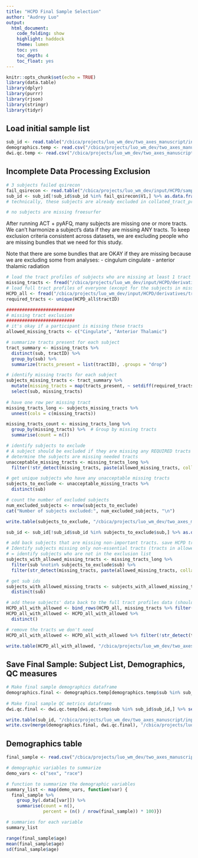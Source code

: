 ```yaml
---
title: "HCPD Final Sample Selection"
author: "Audrey Luo"
output:
  html_document:
    code_folding: show
    highlight: haddock
    theme: lumen
    toc: yes
    toc_depth: 4
    toc_float: yes
---
```


```r
knitr::opts_chunk$set(echo = TRUE)
library(data.table)
library(dplyr)
library(purrr)
library(rjson)
library(stringr)
library(tidyr)
```


## Load initial sample list
```r
sub_id <- read.table("/cbica/projects/luo_wm_dev/two_axes_manuscript/input/HCPD/subject_list/HCPD_subject_list_babs.txt", header = T)
demographics.temp <- read.csv("/cbica/projects/luo_wm_dev/two_axes_manuscript/input/HCPD/sample_selection_files/HCPD_WMDev_TempSampleDemographics_N572_age8to22.csv")
dwi.qc.temp <- read.csv("/cbica/projects/luo_wm_dev/two_axes_manuscript/input/HCPD/sample_selection_files/HCPD_WMDev_TempSampleQCMetrics_N572_age8to22.csv")
```

## Incomplete Data Processing Exclusion
```r
# 3 subjects failed qsirecon
fail_qsirecon <- read.table("/cbica/projects/luo_wm_dev/input/HCPD/sample_selection_files/failed_qsirecon.txt", sep = ",")
sub_id <- sub_id[!sub_id$sub_id %in% fail_qsirecon$V1,] %>% as.data.frame() %>% setNames("sub_id") #remove 3 participants from the sample of 572 due to failure to complete qsirecon, final N = 569
# technically, these subjects are already excluded in collated_tract_profiles_nocovbat_tmp.tsv below. But just wanted to look at who failed babs

# no subjects are missing freesurfer
```

After running ACT + pyAFQ, many subjects are missing one or more tracts. We can't harmonize a subject's data if they are missing ANY tracts. To keep exclusion criteria consistent across datasets, we are excluding people who are missing bundles that we need for this study.

Note that there are some bundles that are OKAY if they are missing because we are excluding some from analyses:
- cingulum cingulate
- anterior thalamic radiation
```r
# load the tract profiles of subjects who are missing at least 1 tract
missing_tracts <- fread("/cbica/projects/luo_wm_dev/input/HCPD/derivatives/tract_profiles/all_subjects/missing_tract_profiles_nocovbat.tsv")
# load full tract profiles of everyone (except for the subjects in missing_tracts)
HCPD_all <- fread("/cbica/projects/luo_wm_dev/input/HCPD/derivatives/tract_profiles/all_subjects/collated_tract_profiles_nocovbat_tmp.tsv") # takes a while to load
required_tracts <- unique(HCPD_all$tractID)

##########################
# missing tract exclusion
##########################
# it's okay if a participant is missing these tracts
allowed_missing_tracts <- c("Cingulate", "Anterior Thalamic")

# summarize tracts present for each subject
tract_summary <- missing_tracts %>%
  distinct(sub, tractID) %>%
  group_by(sub) %>%
  summarize(tracts_present = list(tractID), .groups = "drop")

# identify missing tracts for each subject
subjects_missing_tracts <- tract_summary %>%
  mutate(missing_tracts = map(tracts_present, ~ setdiff(required_tracts, .x))) %>%
  select(sub, missing_tracts)
 
# have one row per missing tract
missing_tracts_long <- subjects_missing_tracts %>%
  unnest(cols = c(missing_tracts))

missing_tracts_count <- missing_tracts_long %>%
  group_by(missing_tracts) %>%  # Group by missing tracts
  summarise(count = n()) 

# identify subjects to exclude
# A subject should be excluded if they are missing any REQUIRED tracts (aka tracts not in "allowed_missing_tracts")
# determine the subjects are missing needed tracts  
unacceptable_missing_tracts <- missing_tracts_long %>%
  filter(!str_detect(missing_tracts, paste(allowed_missing_tracts, collapse = "|")))

# get unique subjects who have any unacceptable missing tracts
subjects_to_exclude <- unacceptable_missing_tracts %>%
  distinct(sub)

# count the number of excluded subjects
num_excluded_subjects <- nrow(subjects_to_exclude)
cat("Number of subjects excluded:", num_excluded_subjects, "\n")

write.table(subjects_to_exclude, "/cbica/projects/luo_wm_dev/two_axes_manuscript/input/HCPD/sample_selection_files/subs_missing_tracts.txt", col.names=T, row.names=F, quote = TRUE)

sub_id <- sub_id[!sub_id$sub_id %in% subjects_to_exclude$sub,] %>% as.data.frame() %>% setNames("sub_id") # remove 1 participant from sample of 569 due to failing qsiprep/qsirecon, new N = 568
```

```r
# add back subjects that are missing non-important tracts. save HCPD tract profiles
# Identify subjects missing only non-essential tracts (tracts in allowed_missing_tracts)
# = identify subjects who are not in the exclusion list
subjects_with_allowed_missing_tracts <- missing_tracts_long %>%
  filter(sub %notin% subjects_to_exclude$sub) %>%
  filter(str_detect(missing_tracts, paste(allowed_missing_tracts, collapse = "|")))

# get sub ids
subjects_with_allowed_missing_tracts <- subjects_with_allowed_missing_tracts %>%
  distinct(sub)

# add these subjects' data back to the full tract profiles data (should be 0 participants added back)
HCPD_all_with_allowed <- bind_rows(HCPD_all, missing_tracts %>% filter(sub %in% subjects_with_allowed_missing_tracts$sub))
HCPD_all_with_allowed <- HCPD_all_with_allowed %>%
  distinct()

# remove the tracts we don't need
HCPD_all_with_allowed <- HCPD_all_with_allowed %>% filter(!str_detect(tractID, paste(allowed_missing_tracts, collapse = "|")))

write.table(HCPD_all_with_allowed, "/cbica/projects/luo_wm_dev/two_axes_manuscript/input/HCPD/derivatives/tract_profiles/all_subjects/collated_tract_profiles_nocovbat.tsv", row.names = FALSE)
```

## Save Final Sample: Subject List, Demographics, QC measures
```r
# Make final sample demographics dataframe
demographics.final <- demographics.temp[demographics.temp$sub %in% sub_id$sub_id,] %>% select(sub, age, sex, race, site) # combine demographics data 
 
# Make final sample QC metrics dataframe 
dwi.qc.final <- dwi.qc.temp[dwi.qc.temp$sub %in% sub_id$sub_id,] %>% select(sub, mean_fd, t1_neighbor_corr) 

write.table(sub_id, "/cbica/projects/luo_wm_dev/two_axes_manuscript/input/HCPD/subject_list/final_sample/HCPD_WMDev_FinalSample.txt", col.names=T, row.names=F, quote = TRUE)
write.csv(merge(demographics.final, dwi.qc.final), "/cbica/projects/luo_wm_dev/two_axes_manuscript/input/HCPD/sample_selection_files/final_sample/HCPD_WMDev_FinalSampleDemoQC.csv", quote = F, row.names = F)
```

## Demographics table
```r
final_sample <- read.csv("/cbica/projects/luo_wm_dev/two_axes_manuscript/input/HCPD/sample_selection_files/final_sample/HCPD_WMDev_FinalSampleDemoQC.csv", header=T)

# demographic variables to summarize
demo_vars <- c("sex", "race")

# function to summarize the demographic variables
summary_list <- map(demo_vars, function(var) {
  final_sample %>%
    group_by(.data[[var]]) %>%
    summarise(count = n(),
              percent = (n() / nrow(final_sample)) * 100)})

# summaries for each variable
summary_list

range(final_sample$age)
mean(final_sample$age)
sd(final_sample$age)
```

